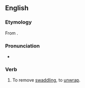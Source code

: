 ==English==

===Etymology===
From {{prefix|en|un|swaddle}}.

===Pronunciation===
* {{rhymes|ædəl|lang=en}}

===Verb===
{{en-verb|unswaddles|unswaddling|unswaddled|unswaddled}}

# To remove [[swaddling]], to [[unwrap]].